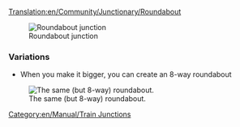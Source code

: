 [[Translation:en/Community/Junctionary/Roundabout]]
{{en/Community/Junctionary/Navigation}}

[[File:en/Community/Junctionary/Roundabout.png|none|frame|Roundabout junction]]

{{en/Community/Junctionary/Junction Criteria|Cheap|1|0|0|2|0|0|0|0|0|1|0||Broken down trains affect whole junction.|
*Can handle up to 2 trains at a time
*When you make it bigger, you can create a 8-way roundabout
*Will cause traffic jams. 
}}

[[Category:en/Manual/Train Junctions]]

===Variations===
*When you make it bigger, you can create an 8-way roundabout

[[File:en/Community/Junctionary/Basic Roundabout 8-way.png|none|frame|The same (but 8-way) roundabout.]]